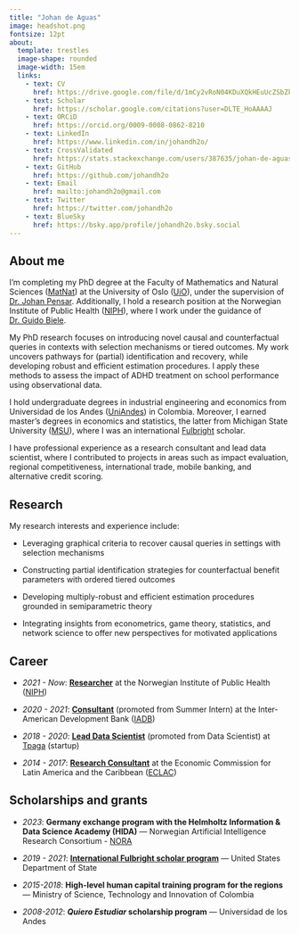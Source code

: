 ```yaml
---
title: "Johan de Aguas"
image: headshot.png
fontsize: 12pt
about: 
  template: trestles
  image-shape: rounded
  image-width: 15em
  links:
    - text: CV
      href: https://drive.google.com/file/d/1mCy2vRoN04KDuXQkHEuUcZSbZkfc_i5v/view?usp=sharing 
    - text: Scholar
      href: https://scholar.google.com/citations?user=DLTE_HoAAAAJ
    - text: ORCiD
      href: https://orcid.org/0009-0008-0862-8210
    - text: LinkedIn
      href: https://www.linkedin.com/in/johandh2o/
    - text: CrossValidated
      href: https://stats.stackexchange.com/users/387635/johan-de-aguas
    - text: GitHub
      href: https://github.com/johandh2o
    - text: Email
      href: mailto:johandh2o@gmail.com
    - text: Twitter
      href: https://twitter.com/johandh2o
    - text: BlueSky
      href: https://bsky.app/profile/johandh2o.bsky.social
---
```


## About me

I'm completing my PhD degree at the Faculty of Mathematics and Natural Sciences ([MatNat](https://www.mn.uio.no/english/)) at the University of Oslo ([UiO](https://www.uio.no/english/)), under the supervision of [Dr. Johan Pensar](https://www.mn.uio.no/math/english/people/aca/johanpen/). Additionally, I hold a research position at the Norwegian Institute of Public Health ([NIPH](https://www.fhi.no/en/)), where I work under the guidance of [Dr. Guido Biele](https://gbiele.github.io/). 

My PhD research focuses on introducing novel causal and counterfactual queries in contexts with selection mechanisms or tiered outcomes. My work uncovers pathways for (partial) identification and recovery, while developing robust and efficient estimation procedures. I apply these methods to assess the impact of ADHD treatment on school performance using observational data.

I hold undergraduate degrees in industrial engineering and economics from Universidad de los Andes ([UniAndes](https://uniandes.edu.co/en)) in Colombia. Moreover, I earned master’s degrees in economics and statistics, the latter from Michigan State University ([MSU](https://msu.edu/)), where I was an international [Fulbright](https://foreign.fulbrightonline.org/) scholar.

I have professional experience as a research consultant and lead data scientist, where I contributed to projects in areas such as impact evaluation, regional competitiveness, international trade, mobile banking, and alternative credit scoring.

## Research

My research interests and experience include:

- Leveraging graphical criteria to recover causal queries in settings with selection mechanisms

- Constructing partial identification strategies for counterfactual benefit parameters with ordered tiered outcomes

- Developing multiply-robust and efficient estimation procedures grounded in semiparametric theory

- Integrating insights from econometrics, game theory, statistics, and network science to offer new perspectives for motivated applications

## Career

-   *2021 - Now*: [**Researcher**]{.underline} at the Norwegian Institute of Public Health ([NIPH](https://www.fhi.no/en/))

-   *2020 - 2021*: [**Consultant**]{.underline} (promoted from Summer Intern) at the Inter-American Development Bank ([IADB](https://www.iadb.org/en/about-us/overview))

-   *2018 - 2020*: [**Lead Data Scientist**]{.underline} (promoted from Data Scientist) at [Tpaga](https://tpaga.co) (startup)

-   *2014 - 2017*: [**Research Consultant**]{.underline} at the Economic Commission for Latin America and the Caribbean ([ECLAC](https://www.cepal.org/en/headquarters-and-offices/eclac-bogota))

## Scholarships and grants

- *2023*:  **Germany exchange program with the Helmholtz Information & Data Science Academy (HIDA)** --- Norwegian Artificial Intelligence Research Consortium - [NORA](https://www.nora.ai)

- *2019 - 2021*:  [**International Fulbright scholar program**](https://foreign.fulbrightonline.org/) --- United States Department of State

- *2015-2018*:  **High-level human capital training program for the regions** --- Ministry of Science, Technology and Innovation of Colombia

- *2008-2012*: **_Quiero Estudiar_ scholarship program** --- Universidad de los Andes
